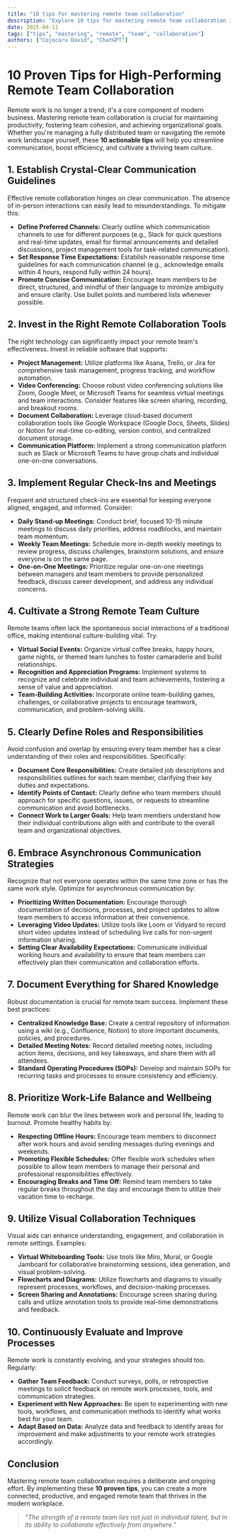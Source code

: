 ```yaml
---
title: "10 tips for mastering remote team collaboration"
description: "Explore 10 tips for mastering remote team collaboration in this detailed guide, offering insights, strategies, and practical tips to enhance your understanding and application of the topic."
date: 2025-04-11
tags: ["tips", "mastering", "remote", "team", "collaboration"]
authors: ["Cojocaru David", "ChatGPT"]
---
```


# 10 Proven Tips for High-Performing Remote Team Collaboration

Remote work is no longer a trend; it's a core component of modern business. Mastering remote team collaboration is crucial for maintaining productivity, fostering team cohesion, and achieving organizational goals. Whether you're managing a fully distributed team or navigating the remote work landscape yourself, these **10 actionable tips** will help you streamline communication, boost efficiency, and cultivate a thriving team culture.

## 1. Establish Crystal-Clear Communication Guidelines

Effective remote collaboration hinges on clear communication. The absence of in-person interactions can easily lead to misunderstandings. To mitigate this:

- **Define Preferred Channels:** Clearly outline which communication channels to use for different purposes (e.g., Slack for quick questions and real-time updates, email for formal announcements and detailed discussions, project management tools for task-related communication).
- **Set Response Time Expectations:** Establish reasonable response time guidelines for each communication channel (e.g., acknowledge emails within 4 hours, respond fully within 24 hours).
- **Promote Concise Communication:** Encourage team members to be direct, structured, and mindful of their language to minimize ambiguity and ensure clarity. Use bullet points and numbered lists whenever possible.

## 2. Invest in the Right Remote Collaboration Tools

The right technology can significantly impact your remote team's effectiveness. Invest in reliable software that supports:

- **Project Management:** Utilize platforms like Asana, Trello, or Jira for comprehensive task management, progress tracking, and workflow automation.
- **Video Conferencing:** Choose robust video conferencing solutions like Zoom, Google Meet, or Microsoft Teams for seamless virtual meetings and team interactions. Consider features like screen sharing, recording, and breakout rooms.
- **Document Collaboration:** Leverage cloud-based document collaboration tools like Google Workspace (Google Docs, Sheets, Slides) or Notion for real-time co-editing, version control, and centralized document storage.
- **Communication Platform:** Implement a strong communication platform such as Slack or Microsoft Teams to have group chats and individual one-on-one conversations.

## 3. Implement Regular Check-Ins and Meetings

Frequent and structured check-ins are essential for keeping everyone aligned, engaged, and informed. Consider:

- **Daily Stand-up Meetings:** Conduct brief, focused 10-15 minute meetings to discuss daily priorities, address roadblocks, and maintain team momentum.
- **Weekly Team Meetings:** Schedule more in-depth weekly meetings to review progress, discuss challenges, brainstorm solutions, and ensure everyone is on the same page.
- **One-on-One Meetings:** Prioritize regular one-on-one meetings between managers and team members to provide personalized feedback, discuss career development, and address any individual concerns.

## 4. Cultivate a Strong Remote Team Culture

Remote teams often lack the spontaneous social interactions of a traditional office, making intentional culture-building vital. Try:

- **Virtual Social Events:** Organize virtual coffee breaks, happy hours, game nights, or themed team lunches to foster camaraderie and build relationships.
- **Recognition and Appreciation Programs:** Implement systems to recognize and celebrate individual and team achievements, fostering a sense of value and appreciation.
- **Team-Building Activities:** Incorporate online team-building games, challenges, or collaborative projects to encourage teamwork, communication, and problem-solving skills.

## 5. Clearly Define Roles and Responsibilities

Avoid confusion and overlap by ensuring every team member has a clear understanding of their roles and responsibilities. Specifically:

- **Document Core Responsibilities:** Create detailed job descriptions and responsibilities outlines for each team member, clarifying their key duties and expectations.
- **Identify Points of Contact:** Clearly define who team members should approach for specific questions, issues, or requests to streamline communication and avoid bottlenecks.
- **Connect Work to Larger Goals:** Help team members understand how their individual contributions align with and contribute to the overall team and organizational objectives.

## 6. Embrace Asynchronous Communication Strategies

Recognize that not everyone operates within the same time zone or has the same work style. Optimize for asynchronous communication by:

- **Prioritizing Written Documentation:** Encourage thorough documentation of decisions, processes, and project updates to allow team members to access information at their convenience.
- **Leveraging Video Updates:** Utilize tools like Loom or Vidyard to record short video updates instead of scheduling live calls for non-urgent information sharing.
- **Setting Clear Availability Expectations:** Communicate individual working hours and availability to ensure that team members can effectively plan their communication and collaboration efforts.

## 7. Document Everything for Shared Knowledge

Robust documentation is crucial for remote team success. Implement these best practices:

- **Centralized Knowledge Base:** Create a central repository of information using a wiki (e.g., Confluence, Notion) to store important documents, policies, and procedures.
- **Detailed Meeting Notes:** Record detailed meeting notes, including action items, decisions, and key takeaways, and share them with all attendees.
- **Standard Operating Procedures (SOPs):** Develop and maintain SOPs for recurring tasks and processes to ensure consistency and efficiency.

## 8. Prioritize Work-Life Balance and Wellbeing

Remote work can blur the lines between work and personal life, leading to burnout. Promote healthy habits by:

- **Respecting Offline Hours:** Encourage team members to disconnect after work hours and avoid sending messages during evenings and weekends.
- **Promoting Flexible Schedules:** Offer flexible work schedules when possible to allow team members to manage their personal and professional responsibilities effectively.
- **Encouraging Breaks and Time Off:** Remind team members to take regular breaks throughout the day and encourage them to utilize their vacation time to recharge.

## 9. Utilize Visual Collaboration Techniques

Visual aids can enhance understanding, engagement, and collaboration in remote settings. Examples:

- **Virtual Whiteboarding Tools:** Use tools like Miro, Mural, or Google Jamboard for collaborative brainstorming sessions, idea generation, and visual problem-solving.
- **Flowcharts and Diagrams:** Utilize flowcharts and diagrams to visually represent processes, workflows, and decision-making processes.
- **Screen Sharing and Annotations:** Encourage screen sharing during calls and utilize annotation tools to provide real-time demonstrations and feedback.

## 10. Continuously Evaluate and Improve Processes

Remote work is constantly evolving, and your strategies should too. Regularly:

- **Gather Team Feedback:** Conduct surveys, polls, or retrospective meetings to solicit feedback on remote work processes, tools, and communication strategies.
- **Experiment with New Approaches:** Be open to experimenting with new tools, workflows, and communication methods to identify what works best for your team.
- **Adapt Based on Data:** Analyze data and feedback to identify areas for improvement and make adjustments to your remote work strategies accordingly.

## Conclusion

Mastering remote team collaboration requires a deliberate and ongoing effort. By implementing these **10 proven tips**, you can create a more connected, productive, and engaged remote team that thrives in the modern workplace.

> _"The strength of a remote team lies not just in individual talent, but in its ability to collaborate effectively from anywhere."_
